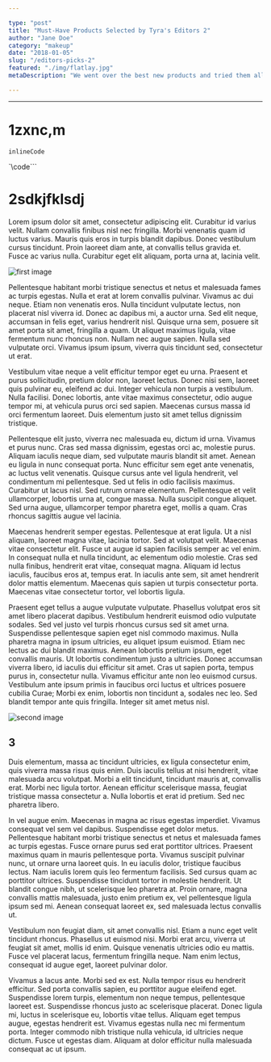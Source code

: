 ```yaml
---

type: "post"
title: "Must-Have Products Selected by Tyra's Editors 2"
author: "Jane Doe"
category: "makeup"
date: "2018-01-05"
slug: "/editors-picks-2"
featured: "./img/flatlay.jpg"
metaDescription: "We went over the best new products and tried them all. Here's what's hot and what's not!"

---
```


***

# 1zxnc,m
`inlineCode`

`\code```

# 2sdkjfklsdj

Lorem ipsum dolor sit amet, consectetur adipiscing elit. Curabitur id varius velit. Nullam convallis finibus nisl nec fringilla. Morbi venenatis quam id luctus varius. Mauris quis eros in turpis blandit dapibus. Donec vestibulum cursus tincidunt. Proin laoreet diam ante, at convallis tellus gravida et. Fusce ac varius nulla. Curabitur eget elit aliquam, porta urna at, lacinia velit.

![first image](./img/flatlay.jpg)

Pellentesque habitant morbi tristique senectus et netus et malesuada fames ac turpis egestas. Nulla et erat at lorem convallis pulvinar. Vivamus ac dui neque. Etiam non venenatis eros. Nulla tincidunt vulputate lectus, non placerat nisl viverra id. Donec ac dapibus mi, a auctor urna. Sed elit neque, accumsan in felis eget, varius hendrerit nisl. Quisque urna sem, posuere sit amet porta sit amet, fringilla a quam. Ut aliquet maximus ligula, vitae fermentum nunc rhoncus non. Nullam nec augue sapien. Nulla sed vulputate orci. Vivamus ipsum ipsum, viverra quis tincidunt sed, consectetur ut erat.

Vestibulum vitae neque a velit efficitur tempor eget eu urna. Praesent et purus sollicitudin, pretium dolor non, laoreet lectus. Donec nisi sem, laoreet quis pulvinar eu, eleifend ac dui. Integer vehicula non turpis a vestibulum. Nulla facilisi. Donec lobortis, ante vitae maximus consectetur, odio augue tempor mi, at vehicula purus orci sed sapien. Maecenas cursus massa id orci fermentum laoreet. Duis elementum justo sit amet tellus dignissim tristique.

Pellentesque elit justo, viverra nec malesuada eu, dictum id urna. Vivamus et purus nunc. Cras sed massa dignissim, egestas orci ac, molestie purus. Aliquam iaculis neque diam, sed vulputate mauris blandit sit amet. Aenean eu ligula in nunc consequat porta. Nunc efficitur sem eget ante venenatis, ac luctus velit venenatis. Quisque cursus ante vel ligula hendrerit, vel condimentum mi pellentesque. Sed ut felis in odio facilisis maximus. Curabitur ut lacus nisl. Sed rutrum ornare elementum. Pellentesque et velit ullamcorper, lobortis urna at, congue massa. Nulla suscipit congue aliquet. Sed urna augue, ullamcorper tempor pharetra eget, mollis a quam. Cras rhoncus sagittis augue vel lacinia.

Maecenas hendrerit semper egestas. Pellentesque at erat ligula. Ut a nisl aliquam, laoreet magna vitae, lacinia tortor. Sed at volutpat velit. Maecenas vitae consectetur elit. Fusce ut augue id sapien facilisis semper ac vel enim. In consequat nulla et nulla tincidunt, ac elementum odio molestie. Cras sed nulla finibus, hendrerit erat vitae, consequat magna. Aliquam id lectus iaculis, faucibus eros at, tempus erat. In iaculis ante sem, sit amet hendrerit dolor mattis elementum. Maecenas quis sapien ut turpis consectetur porta. Maecenas vitae consectetur tortor, vel lobortis ligula.

Praesent eget tellus a augue vulputate vulputate. Phasellus volutpat eros sit amet libero placerat dapibus. Vestibulum hendrerit euismod odio vulputate sodales. Sed vel justo vel turpis rhoncus cursus sed sit amet urna. Suspendisse pellentesque sapien eget nisl commodo maximus. Nulla pharetra magna in ipsum ultricies, eu aliquet ipsum euismod. Etiam nec lectus ac dui blandit maximus. Aenean lobortis pretium ipsum, eget convallis mauris. Ut lobortis condimentum justo a ultricies. Donec accumsan viverra libero, id iaculis dui efficitur sit amet. Cras ut sapien porta, tempus purus in, consectetur nulla. Vivamus efficitur ante non leo euismod cursus. Vestibulum ante ipsum primis in faucibus orci luctus et ultrices posuere cubilia Curae; Morbi ex enim, lobortis non tincidunt a, sodales nec leo. Sed blandit tempor ante quis fringilla. Integer sit amet metus nisl.

![second image](./img/eyeshadow.jpg)

## 3

Duis elementum, massa ac tincidunt ultricies, ex ligula consectetur enim, quis viverra massa risus quis enim. Duis iaculis tellus at nisi hendrerit, vitae malesuada arcu volutpat. Morbi a elit tincidunt, tincidunt mauris at, convallis erat. Morbi nec ligula tortor. Aenean efficitur scelerisque massa, feugiat tristique massa consectetur a. Nulla lobortis et erat id pretium. Sed nec pharetra libero.

In vel augue enim. Maecenas in magna ac risus egestas imperdiet. Vivamus consequat vel sem vel dapibus. Suspendisse eget dolor metus. Pellentesque habitant morbi tristique senectus et netus et malesuada fames ac turpis egestas. Fusce ornare purus sed erat porttitor ultrices. Praesent maximus quam in mauris pellentesque porta. Vivamus suscipit pulvinar nunc, ut ornare urna laoreet quis. In eu iaculis dolor, tristique faucibus lectus. Nam iaculis lorem quis leo fermentum facilisis. Sed cursus quam ac porttitor ultrices. Suspendisse tincidunt tortor in molestie hendrerit. Ut blandit congue nibh, ut scelerisque leo pharetra at. Proin ornare, magna convallis mattis malesuada, justo enim pretium ex, vel pellentesque ligula ipsum sed mi. Aenean consequat laoreet ex, sed malesuada lectus convallis ut.

Vestibulum non feugiat diam, sit amet convallis nisl. Etiam a nunc eget velit tincidunt rhoncus. Phasellus ut euismod nisi. Morbi erat arcu, viverra ut feugiat sit amet, mollis id enim. Quisque venenatis ultricies odio eu mattis. Fusce vel placerat lacus, fermentum fringilla neque. Nam enim lectus, consequat id augue eget, laoreet pulvinar dolor.

Vivamus a lacus ante. Morbi sed ex est. Nulla tempor risus eu hendrerit efficitur. Sed porta convallis sapien, eu porttitor augue eleifend eget. Suspendisse lorem turpis, elementum non neque tempus, pellentesque laoreet est. Suspendisse rhoncus justo ac scelerisque placerat. Donec ligula mi, luctus in scelerisque eu, lobortis vitae tellus. Aliquam eget tempus augue, egestas hendrerit est. Vivamus egestas nulla nec mi fermentum porta. Integer commodo nibh tristique nulla vehicula, id ultricies neque dictum. Fusce ut egestas diam. Aliquam at dolor efficitur nulla malesuada consequat ac ut ipsum. 
